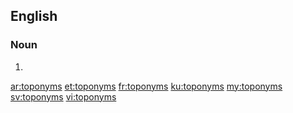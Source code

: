==English==

===Noun===
{{head|en|noun plural form}}

# {{plural of|toponym|lang=en}}

[[ar:toponyms]]
[[et:toponyms]]
[[fr:toponyms]]
[[ku:toponyms]]
[[my:toponyms]]
[[sv:toponyms]]
[[vi:toponyms]]